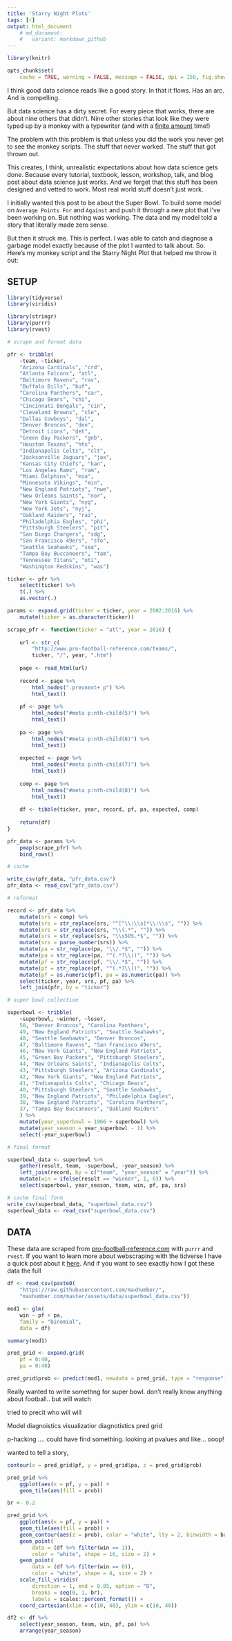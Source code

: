 ```yaml
---
title: 'Starry Night Plots'
tags: [r]
output: html_document
    # md_document:
    #   variant: markdown_github
---
```


```r
library(knitr)

opts_chunk$set(
    cache = TRUE, warning = FALSE, message = FALSE, dpi = 150, fig.show = "animate")
```

I think good data science reads like a good story. In that it flows. Has an arc. And is compelling. 

But data science has a dirty secret. For every piece that works, there are about nine others that didn't. Nine other stories that look like they were typed up by a monkey with a typewriter (and with a [finite amount](https://en.wikipedia.org/wiki/Infinite_monkey_theorem) time!)

The problem with this problem is that unless you did the work you never get to see the monkey scripts. The stuff that never worked. The stuff that got thrown out. 

This creates, I think, unrealistic expectations about how data science gets done. Because every tutorial, textbook, lesson, workshop, talk, and blog post about data science just works. And we forget that this stuff has been designed and vetted to work. Most real world stuff doesn't just work. 

I initially wanted this post to be about the Super Bowl. To build some model on `Average Points For` and `Against` and push it through a new plot that I've been working on. But nothing was working. The data and my model told a story that literally made zero sense.

But then it struck me. This is perfect. I was able to catch and diagnose a garbage model exactly because of the plot I wanted to talk about. So. Here's my monkey script and the Starry Night Plot that helped me throw it out:

## SETUP

```r
library(tidyverse)
library(viridis)
```

```r
library(stringr)
library(purrr)
library(rvest)

# scrape and format data

pfr <- tribble(
    ~team, ~ticker,
    "Arizona Cardinals", "crd",
    "Atlanta Falcons", "atl",
    "Baltimore Ravens", "rav",
    "Buffalo Bills", "buf",
    "Carolina Panthers", "car",
    "Chicago Bears", "chi",
    "Cincinnati Bengals", "cin",
    "Cleveland Browns", "cle",
    "Dallas Cowboys", "dal",
    "Denver Broncos", "den",
    "Detroit Lions", "det",
    "Green Bay Packers", "gnb",
    "Houston Texans", "htx",
    "Indianapolis Colts", "clt",
    "Jacksonville Jaguars", "jax",
    "Kansas City Chiefs", "kan",
    "Los Angeles Rams", "ram",
    "Miami Dolphins", "mia",
    "Minnesota Vikings", "min",
    "New England Patriots", "nwe",
    "New Orleans Saints", "nor",
    "New York Giants", "nyg",
    "New York Jets", "nyj",
    "Oakland Raiders", "rai",
    "Philadelphia Eagles", "phi",
    "Pittsburgh Steelers", "pit",
    "San Diego Chargers", "sdg",
    "San Francisco 49ers", "sfo",
    "Seattle Seahawks", "sea",
    "Tampa Bay Buccaneers", "tam",
    "Tennessee Titans", "oti",
    "Washington Redskins", "was")

ticker <- pfr %>% 
    select(ticker) %>% 
    t(.) %>% 
    as.vector(.)

params <- expand.grid(ticker = ticker, year = 2002:2016) %>% 
    mutate(ticker = as.character(ticker))

scrape_pfr <- function(ticker = "atl", year = 2016) {
    
    url <- str_c(
        "http://www.pro-football-reference.com/teams/", 
        ticker, "/", year, ".htm")
    
    page <- read_html(url)
    
    record <- page %>%
        html_nodes(".prevnext+ p") %>% 
        html_text() 
    
    pf <- page %>%
        html_nodes("#meta p:nth-child(5)") %>% 
        html_text() 
    
    pa <- page %>%
        html_nodes("#meta p:nth-child(6)") %>% 
        html_text() 
    
    expected <- page %>%
        html_nodes("#meta p:nth-child(7)") %>% 
        html_text() 
    
    comp <- page %>%
        html_nodes("#meta p:nth-child(8)") %>% 
        html_text() 
    
    df <- tibble(ticker, year, record, pf, pa, expected, comp)
    
    return(df)
}

pfr_data <- params %>% 
    pmap(scrape_pfr) %>% 
    bind_rows()

# cache

write_csv(pfr_data, "pfr_data.csv")
pfr_data <- read_csv("pfr_data.csv")

# reformat

record <- pfr_data %>% 
    mutate(srs = comp) %>% 
    mutate(srs = str_replace(srs, "^[^\\:\\s]*\\:\\s", "")) %>% 
    mutate(srs = str_replace(srs, "\\(.*", "")) %>% 
    mutate(srs = str_replace(srs, "\\sSOS.*$", "")) %>% 
    mutate(srs = parse_number(srs)) %>% 
    mutate(pa = str_replace(pa, "\\/.*$", "")) %>% 
    mutate(pa = str_replace(pa, "^(.*?\\()", "")) %>% 
    mutate(pf = str_replace(pf, "\\/.*$", "")) %>% 
    mutate(pf = str_replace(pf, "^(.*?\\()", "")) %>% 
    mutate(pf = as.numeric(pf), pa = as.numeric(pa)) %>% 
    select(ticker, year, srs, pf, pa) %>%
    left_join(pfr, by = "ticker")

# super bowl collection

superbowl <- tribble(
    ~superbowl, ~winner, ~loser,
    50, "Denver Broncos", "Carolina Panthers", 
    49, "New England Patriots", "Seattle Seahawks", 
    48, "Seattle Seahawks", "Denver Broncos", 
    47, "Baltimore Ravens", "San Francisco 49ers", 
    46, "New York Giants", "New England Patriots",
    45, "Green Bay Packers", "Pittsburgh Steelers",
    44, "New Orleans Saints", "Indianapolis Colts",
    43, "Pittsburgh Steelers", "Arizona Cardinals",
    42, "New York Giants", "New England Patriots",
    41, "Indianapolis Colts", "Chicago Bears",
    40, "Pittsburgh Steelers", "Seattle Seahawks",
    39, "New England Patriots", "Philadelphia Eagles",
    38, "New England Patriots", "Carolina Panthers",
    37, "Tampa Bay Buccaneers", "Oakland Raiders"
    ) %>% 
    mutate(year_superbowl = 1966 + superbowl) %>% 
    mutate(year_season = year_superbowl - 1) %>% 
    select(-year_superbowl)

# final format

superbowl_data <- superbowl %>% 
    gather(result, team, -superbowl, -year_season) %>% 
    left_join(record, by = c("team", "year_season" = "year")) %>% 
    mutate(win = ifelse(result == "winner", 1, 0)) %>% 
    select(superbowl, year_season, team, win, pf, pa, srs)

# cache final form
write_csv(superbowl_data, "superbowl_data.csv")
superbowl_data <- read_csv("superbowl_data.csv")
```

## DATA

These data are scraped from [pro-football-reference.com](http://www.pro-football-reference.com/) with `purrr` and `rvest`. If you want to learn more about webscraping with the tidverse I have a quick post about it [here](http://maxhumber.com/2017/01/08/vorp-hockey.html). And if you want to see exactly how I got these data the full 

```r
df <- read_csv(paste0(
    "https://raw.githubusercontent.com/maxhumber/",
    "maxhumber.com/master/assets/data/superbowl_data.csv"))
```

```r
mod1 <- glm(
    win ~ pf + pa,
    family = "binomial",
    data = df)

summary(mod1)
```

```r
pred_grid <- expand.grid(
    pf = 0:40, 
    pa = 0:40)

pred_grid$prob <- predict(mod1, newdata = pred_grid, type = "response")
```





Really wanted to write somethng for super bowl.
don't really know anything about football.. but will watch

tried to precit who will will


Model diagnoistics
visualizatior diagnotistics
pred grid

p-hacking .... could have find something.
looking at pvalues and like... ooop!

wanted to tell a story,


```r
contour(x = pred_grid$pf, y = pred_grid$pa, z = pred_grid$prob)
```

```r
pred_grid %>% 
    ggplot(aes(x = pf, y = pa)) + 
    geom_tile(aes(fill = prob))
```



```r
br <- 0.2

pred_grid %>% 
    ggplot(aes(x = pf, y = pa)) + 
    geom_tile(aes(fill = prob)) + 
    geom_contour(aes(z = prob), color = "white", lty = 2, binwidth = br) +
    geom_point(
        data = (df %>% filter(win == 1)),
        color = "white", shape = 16, size = 2) +
    geom_point(
        data = (df %>% filter(win == 0)),
        color = "white", shape = 4, size = 2) +
    scale_fill_viridis(
        direction = 1, end = 0.85, option = "D", 
        breaks = seq(0, 1, br),
        labels = scales::percent_format()) + 
    coord_cartesian(xlim = c(10, 40), ylim = c(10, 40))
```

```r
df2 <- df %>% 
    select(year_season, team, win, pf, pa) %>% 
    arrange(year_season)
```







